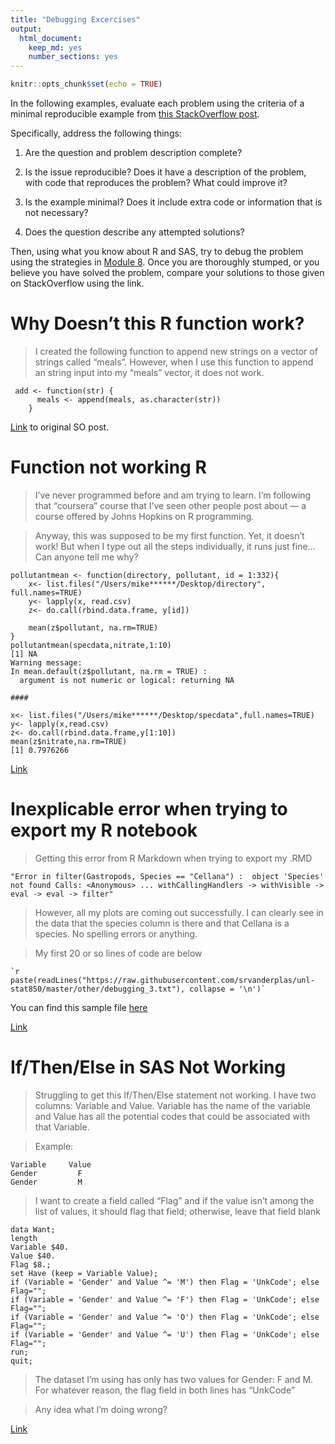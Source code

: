 ```yaml
---
title: "Debugging Excercises"
output: 
  html_document: 
    keep_md: yes
    number_sections: yes
---
```


```r
knitr::opts_chunk$set(echo = TRUE)
```

In the following examples, evaluate each problem using the criteria of a minimal reproducible example from [this StackOverflow post](https://stackoverflow.com/help/minimal-reproducible-example). 

Specifically, address the following things: 

1. Are the question and problem description complete?

2. Is the issue reproducible? Does it have a description of the problem, with code that reproduces the problem? What could improve it?

3. Is the example minimal? Does it include extra code or information that is not necessary?

4. Does the question describe any attempted solutions?


Then, using what you know about R and SAS, try to debug the problem using the strategies in [Module 8](https://srvanderplas.github.io/unl-stat850/debugging.html). Once you are thoroughly stumped, or you believe you have solved the problem, compare your solutions to those given on StackOverflow using the link.

# Why Doesn't this R function work?

> I created the following function to append new strings on a vector of strings called "meals". However, when I use this function to append an string input into my "meals" vector, it does not work.

```
 add <- function(str) {
      meals <- append(meals, as.character(str))  
    }
```

[Link](https://stackoverflow.com/questions/39795961/why-doesnt-this-r-function-work?noredirect=1&lq=1) to original SO post. 



# Function not working R

> I've never programmed before and am trying to learn. I'm following that "coursera" course that I've seen other people post about — a course offered by Johns Hopkins on R programming.

> Anyway, this was supposed to be my first function. Yet, it doesn't work! But when I type out all the steps individually, it runs just fine... Can anyone tell me why?

```
pollutantmean <- function(directory, pollutant, id = 1:332){
    x<- list.files("/Users/mike******/Desktop/directory", full.names=TRUE)
    y<- lapply(x, read.csv)
    z<- do.call(rbind.data.frame, y[id])

    mean(z$pollutant, na.rm=TRUE)
}
pollutantmean(specdata,nitrate,1:10)
[1] NA
Warning message:
In mean.default(z$pollutant, na.rm = TRUE) :
  argument is not numeric or logical: returning NA

####

x<- list.files("/Users/mike******/Desktop/specdata",full.names=TRUE)
y<- lapply(x,read.csv)
z<- do.call(rbind.data.frame,y[1:10])
mean(z$nitrate,na.rm=TRUE)
[1] 0.7976266
```


[Link](https://stackoverflow.com/questions/24123224/function-not-working-r/24141502)



# Inexplicable error when trying to export my R notebook

> Getting this error from R Markdown when trying to export my .RMD

```
"Error in filter(Gastropods, Species == "Cellana") :  object 'Species' not found Calls: <Anonymous> ... withCallingHandlers -> withVisible -> eval -> eval -> filter"
```

> However, all my plots are coming out successfully. I can clearly see in the data that the species column is there and that Cellana is a species. No spelling errors or anything.

> My first 20 or so lines of code are below


````
`r paste(readLines("https://raw.githubusercontent.com/srvanderplas/unl-stat850/master/other/debugging_3.txt"), collapse = '\n')`
````

You can find this sample file [here](https://raw.githubusercontent.com/srvanderplas/unl-stat850/master/other/debugging_3.txt)


[Link](https://stackoverflow.com/questions/44193367/inexplicable-error-when-trying-to-export-my-r-notebook)


# If/Then/Else in SAS Not Working

> Struggling to get this If/Then/Else statement not working. I have two columns: Variable and Value. Variable has the name of the variable and Value has all the potential codes that could be associated with that Variable.

> Example:

```
Variable     Value
Gender         F
Gender         M
```

> I want to create a field called "Flag" and if the value isn't among the list of values, it should flag that field; otherwise, leave that field blank

```
data Want;
length 
Variable $40.
Value $40.
Flag $8.;
set Have (keep = Variable Value);
if (Variable = 'Gender' and Value ^= 'M') then Flag = 'UnkCode'; else Flag="";
if (Variable = 'Gender' and Value ^= 'F') then Flag = 'UnkCode'; else  Flag="";
if (Variable = 'Gender' and Value ^= 'O') then Flag = 'UnkCode'; else Flag="";
if (Variable = 'Gender' and Value ^= 'U') then Flag = 'UnkCode'; else Flag="";
run;
quit;
```

> The dataset I'm using has only has two values for Gender: F and M. For whatever reason, the flag field in both lines has "UnkCode"

> Any idea what I'm doing wrong?


[Link](https://stackoverflow.com/questions/23412048/if-then-else-in-sas-not-working)
